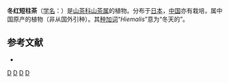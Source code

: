 {{Speciesbox 
| taxon = Camellia hiemalis
| authority =  Nakai, 1940
}}

'''冬红短柱茶'''（[[学名|学名]]：{{lang|la|''Camellia hiemalis''}}）是[[山茶科|山茶科]][[山茶属|山茶属]]的植物。分布于[[日本|日本]]，[[中国|中国]]亦有栽培，属中国原产的植物（非从国外引种）。其[[种加词|种加词]]“''Hiemalis''”意为“冬天的”。

== 参考文献 ==
<div class="references-small">
* {{cite web| url =http://www.bioinfo.cn/db05/KmzwSpecies.php?action=view&id=28854| title =冬红短柱茶| work =《中国高等植物数据库全库》| publisher =中国科学院微生物研究所| author =昆明植物研究所| accessdate =2009-02-26| archive-date =2018-06-28| archive-url =https://web.archive.org/web/20180628204035/http://www.bioinfo.cn/db05/KmzwSpecies.php?action=view| dead-url =yes}}
</div>
{{Taxonbar|from=Q10895232}}

[[Category:山茶属|D]]
[[Category:日本植物|D]]
[[Category:中国植物|D]]
[[Category:1940年描述的植物|D]]